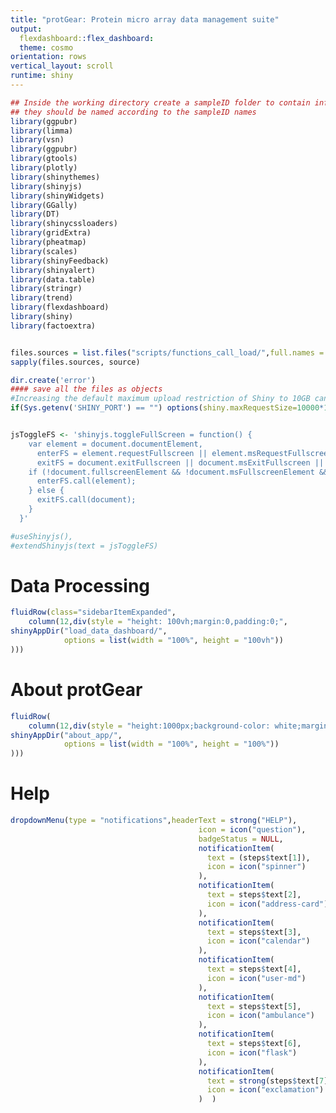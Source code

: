```yaml
---
title: "protGear: Protein micro array data management suite"
output:
  flexdashboard::flex_dashboard:
  theme: cosmo
orientation: rows
vertical_layout: scroll
runtime: shiny
---
```




```r
## Inside the working directory create a sampleID folder to contain information of the sampleIDs
## they should be named according to the sampleID names
library(ggpubr)
library(limma)
library(vsn)
library(ggpubr)
library(gtools)
library(plotly)
library(shinythemes)
library(shinyjs)
library(shinyWidgets)
library(GGally)
library(DT)
library(shinycssloaders)
library(gridExtra)
library(pheatmap)
library(scales)
library(shinyFeedback)
library(shinyalert)
library(data.table)
library(stringr)
library(trend)
library(flexdashboard)
library(shiny)
library(factoextra)


files.sources = list.files("scripts/functions_call_load/",full.names = TRUE)
sapply(files.sources, source)

dir.create('error')
#### save all the files as objects
#Increasing the default maximum upload restriction of Shiny to 10GB can add to globally
if(Sys.getenv('SHINY_PORT') == "") options(shiny.maxRequestSize=10000*1024^2)


jsToggleFS <- 'shinyjs.toggleFullScreen = function() {
    var element = document.documentElement,
      enterFS = element.requestFullscreen || element.msRequestFullscreen || element.mozRequestFullScreen || element.webkitRequestFullscreen,
      exitFS = document.exitFullscreen || document.msExitFullscreen || document.mozCancelFullScreen || document.webkitExitFullscreen;
    if (!document.fullscreenElement && !document.msFullscreenElement && !document.mozFullScreenElement && !document.webkitFullscreenElement) {
      enterFS.call(element);
    } else {
      exitFS.call(document);
    }
  }'

#useShinyjs(),
#extendShinyjs(text = jsToggleFS)
```


Data Processing {data-width=300}
======================================================================

```r
fluidRow(class="sidebarItemExpanded",
    column(12,div(style = "height: 100vh;margin:0,padding:0;",
shinyAppDir("load_data_dashboard/",
            options = list(width = "100%", height = "100vh"))
)))
```



About protGear {data-width=300}
======================================================================
 

```r
fluidRow(
    column(12,div(style = "height:1000px;background-color: white;margin: 0;padding: 0;",
shinyAppDir("about_app/",
            options = list(width = "100%", height = "100%"))
)))
```


Help 
======

```r
dropdownMenu(type = "notifications",headerText = strong("HELP"), 
                                          icon = icon("question"), 
                                          badgeStatus = NULL,
                                          notificationItem(
                                            text = (steps$text[1]),
                                            icon = icon("spinner")
                                          ),
                                          notificationItem(
                                            text = steps$text[2],
                                            icon = icon("address-card")
                                          ),
                                          notificationItem(
                                            text = steps$text[3],
                                            icon = icon("calendar")
                                          ),
                                          notificationItem(
                                            text = steps$text[4],
                                            icon = icon("user-md")
                                          ),
                                          notificationItem(
                                            text = steps$text[5],
                                            icon = icon("ambulance")
                                          ),
                                          notificationItem(
                                            text = steps$text[6],
                                            icon = icon("flask")
                                          ),
                                          notificationItem(
                                            text = strong(steps$text[7]),
                                            icon = icon("exclamation")
                                          )  )
```

